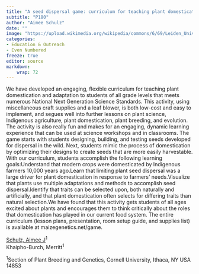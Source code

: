 ```yaml
---
title: "A seed dispersal game: curriculum for teaching plant domestication and adaptation to students of all ages"
subtitle: "P180"
author: "Aimee Schulz"
date: ""
image: "https://upload.wikimedia.org/wikipedia/commons/6/69/Leiden_University_Library_-_Seikei_Zusetsu_vol._19%2C_page_019_-_%E7%8E%89%E8%9C%80%E9%BB%8D_-_Zea_mays_L.%2C_1804.jpg"
categories: 
- Education & Outreach
- Even Numbered
freeze: true
editor: source
markdown: 
    wrap: 72
---
```


We have developed an engaging, flexible curriculum for teaching plant domestication and adaptation to students of all grade levels that meets numerous National Next Generation Science Standards. This activity, using miscellaneous craft supplies and a leaf blower, is both low-cost and easy to implement, and segues well into further lessons on plant science, Indigenous agriculture, plant domestication, plant breeding, and evolution. The activity is also really fun and makes for an engaging, dynamic learning experience that can be used at science workshops and in classrooms. The game starts with students designing, building, and testing seeds developed for dispersal in the wild. Next, students mimic the process of domestication by optimizing their designs to create seeds that are more easily harvestable. With our curriculum, students accomplish the following learning goals:Understand that modern crops were domesticated by Indigenous farmers 10,000 years ago.Learn that limiting plant seed dispersal was a large driver for plant domestication in response to farmers’ needs.Visualize that plants use multiple adaptations and methods to accomplish seed dispersal.Identify that traits can be selected upon, both naturally and artificially, and that plant domestication often selects for differing traits than natural selection.We have found that this activity gets students of all ages excited about plants and encourages them to think critically about the roles that domestication has played in our current food system. The entire curriculum (lesson plans, presentation, room setup guide, and supplies list) is available at maizegenetics.net/game.

<a href='mailto:ajs692@cornell.edu'>Schulz, Aimee J</a><sup>1</sup><br>Khaipho-Burch, Merritt<sup>1</sup><br>

<sup>1</sup>Section of Plant Breeding and Genetics, Cornell University, Ithaca, NY USA 14853<br>
